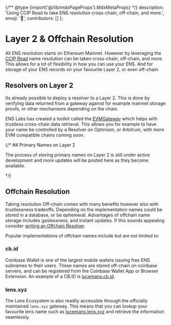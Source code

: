 
{/** @type {import('@/lib/mdxPageProps').MdxMetaProps} */}
    description: 'Using CCIP Read to take ENS resolution cross-chain, off-chain, and more.',
    emoji: '🔗',
    contributors: []
};

# Layer 2 & Offchain Resolution

All ENS resolution starts on Ethereum Mainnet.
However by leveraging the [CCIP Read](/resolvers/ccip) name resolution can be taken cross-chain, off-chain, and more.
This allows for a lot of flexibility in how you can use your ENS.
And for storage of your ENS records on your favourite Layer 2, or even off-chain.

<div className="card1 p-4">
    
</div>

## Resolvers on Layer 2

Its already possible to deploy a resolver to a Layer 2. This is done by verifying data returned from a gateway against for example mainnet storage proofs, or other mechanisms depending on the chain.

ENS Labs has created a toolkit called the [EVMGateway](https://github.com/ensdomains/evmgateway) which helps with trustless cross-chain data retrieval.
This allows you for example to have your name be controlled by a Resolver on Optimism, or Arbitrum, with more EVM compatible chains coming soon.

{/* ## Primary Names on Layer 2

The process of storing primary names on Layer 2 is still under active development and more updates will be posted here as they become available.

<WIP /> */}

## Offchain Resolution

Taking resolution Off-chain comes with many benefits however also with trustlessness tradeoffs.
Depending on the implementation names could be stored in a database, or be ephemeral.
Advantages of offchain name storage includes gaslessness, and instant updates.
If this sounds appealing consider [writing an Offchain Resolver](/resolvers/ccip).

Popular implementations of offchain names include but are not limited to:

### cb.id

Coinbase Wallet is one of the largest mobile wallets issuing free ENS subnames to their users.
These names are stored off-chain on coinbase servers, and can be registered from the Coinbase Wallet App or Browser Extension.
An example of a CB.ID is [lucemans.cb.id](https://enstate.rs/n/lucemans.cb.id).

### lens.xyz

The Lens Ecosystem is also readily accessible through the officially maintained `lens.xyz` gateway.
This means that you can lookup your favourite lens name such as [lucemans.lens.xyz](https://enstate.rs/n/lucemans.lens.xyz) and retrieve the information seamlessly.
